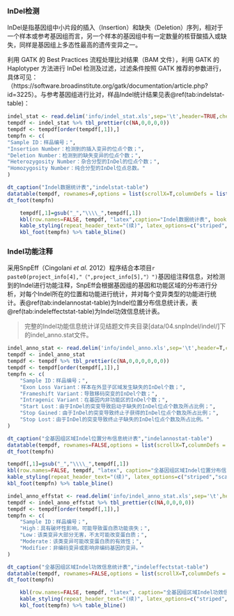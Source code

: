 ### InDel检测

InDel是指基因组中小片段的插入（Insertion）和缺失（Deletion）序列，相对于一个样本或参考基因组而言，另一个样本的基因组中有一定数量的核苷酸插入或缺失，同样是基因组上多态性最高的遗传变异之一。

利用 GATK 的 Best Practices 流程处理比对结果（BAM 文件），利用 GATK 的 Haplotyper 方法进行 InDel 检测及过滤，过滤条件按照 GATK 推荐的参数进行，具体可见：（https://software.broadinstitute.org/gatk/documentation/article.php?id=3225）。与参考基因组进行比对，样品Indel统计结果见表\@ref(tab:indelstat-table)：


```r
indel_stat <- read.delim('info/indel_stat.xls',sep='\t',header=TRUE,check.names = FALSE)
tempdf <- indel_stat %>% tbl_prettier(c(NA,0,0,0,0))
tempdf <- tempdf[order(tempdf[,1]),]
tempfn <- c(
"Sample ID：样品编号；",
"Insertion Number：检测到的插入变异的位点个数；",
"Deletion Number：检测到的缺失变异的位点个数；",
"Heterozygosity Number：杂合分型的InDel的位点个数；",
"Homozygosity Number：纯合分型的InDel位点总数。"
)
```

```r
dt_caption("Indel数据统计表","indelstat-table")
datatable(tempdf, rownames=F,options = list(scrollX=T,columnDefs = list(list(className = 'dt-center',targets='_all'))))
dt_foot(tempfn)
```

```r
    tempdf[,1]=gsub("_","\\\\_",tempdf[,1])
    kbl(row.names=FALSE, tempdf, "latex",caption="Indel数据统计表", booktabs = TRUE, longtable = TRUE, linesep=' ',col.names=linebreak(gsub(" ","\n",colnames(tempdf)),align="c"),escape=FALSE) %>%
    kable_styling(repeat_header_text="(续)", latex_options=c("striped","scale_down","repeat_header"))%>%
    kbl_foot(tempfn) %>% table_bline()
```

### Indel功能注释

采用SnpEff（Cingolani *et al.* 2012）程序结合本项目`r paste0(project_info[4],"（",project_info[5],"）")`基因组注释信息，对检测到的Indel进行功能注释，SnpEff会根据基因组的基因和功能区域的分布进行分析，对每个Indel所在的位置和功能进行统计，并对每个变异类型的功能进行统计。表\@ref(tab:indelannostat-table)为Indel位置分布信息统计表，表\@ref(tab:indeleffectstat-table)为Indel功效信息统计表。

> 完整的Indel功能信息统计详见结题文件夹目录[data/04.snpIndel/indel/]下的indel_anno.stat文件。

```r
indel_anno_stat <- read.delim('info/indel_anno.xls',sep='\t',header=T,check.names = F)
tempdf <- indel_anno_stat 
tempdf <- tempdf %>% tbl_prettier(c(NA,0,0,0,0,0,0))
tempdf <- tempdf[order(tempdf[,1]),]
tempfn <- c(
    "Sample ID：样品编号；",
    "Exon Loss Variant：样本在外显子区域发生缺失的InDel个数；",
    "Frameshift Variant：导致移码突变的InDel个数；",
    "Intragenic Variant：在基因内非功能区的InDel个数；",
    "Start Lost：由于InDel的突变导致启动子缺失的InDel位点个数及所占比例；",
    "Stop Gained：由于InDel的突变导致终止子获得的InDel位点个数及所占比例；",
    "Stop Lost：由于InDel的突变导致终止子缺失的InDel位点个数及所占比例。"
)
```

```r
dt_caption("全基因组区域Indel位置分布信息统计表","indelannostat-table")
datatable(tempdf, rownames=FALSE,options = list(scrollX=T,columnDefs = list(list(className = 'dt-center',targets='_all'))))
dt_foot(tempfn)
```

```r
tempdf[,1]=gsub("_","\\\\_",tempdf[,1])
kbl(row.names=FALSE, tempdf, "latex", caption="全基因组区域Indel位置分布信息统计表", booktabs = TRUE, longtable = TRUE, linesep=' ',col.names=linebreak(gsub(" ","\n",colnames(tempdf)),align="c"),escape=FALSE) %>%
kable_styling(repeat_header_text="(续)", latex_options=c("striped","scale_down","repeat_header"))%>%
kbl_foot(tempfn) %>% table_bline()
```

```r
indel_anno_effstat <- read.delim('info/indel_anno_stat.xls',sep='\t',header=T,check.names = F)
tempdf <- indel_anno_effstat %>% tbl_prettier(c(NA,0,0,0,0))
tempdf <- tempdf[order(tempdf[,1]),]
tempfn <- c(
    "Sample ID：样品编号；",
    "High：具有破坏性影响，可能导致蛋白质功能丧失；",
    "Low：该类变异大部分无害，不太可能改变蛋白质；",
    "Moderate：该类变异可能改变蛋白质的有效性；",
    "Modifier：非编码变异或影响非编码基因的变异。"
)
```

```r
dt_caption("全基因组区域Indel功效信息统计表","indeleffectstat-table")
datatable(tempdf, rownames=FALSE,options = list(scrollX=T,columnDefs = list(list(className = 'dt-center',targets='_all'))))
dt_foot(tempfn)
```

```r
    kbl(row.names=FALSE, tempdf, "latex", caption="全基因组区域Indel功效信息统计表", booktabs = TRUE, longtable = TRUE, linesep=' ') %>%
    kable_styling(repeat_header_text="(续)", latex_options=c("striped","scale_down","repeat_header"))%>%
    kbl_foot(tempfn) %>% table_bline()
```


